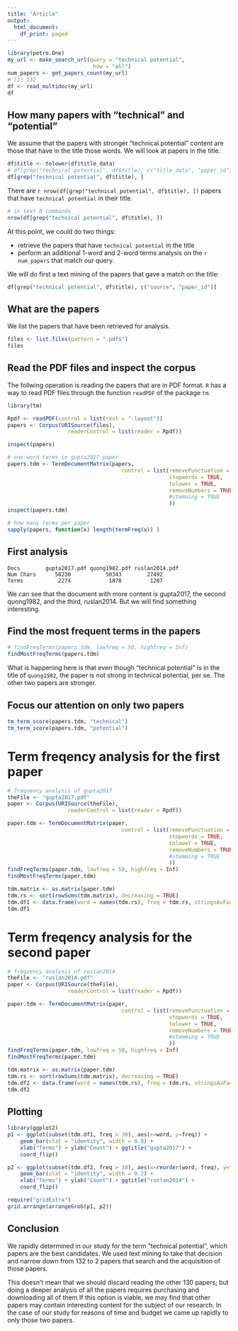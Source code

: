 ```yaml
---
title: "Article"
output:
  html_document:
    df_print: paged
---
```



```r
library(petro.One)
my_url <- make_search_url(query = "technical potential", 
                           how = "all")
num_papers <- get_papers_count(my_url)
# [1] 132
df <- read_multidoc(my_url)
df
```

## How many papers with "technical" and "potential"
We assume that the papers with stronger "technical potential" content are those that have in the title those words. We will look at papers in the title.

```r
df$title <- tolower(df$title_data)
# df[grep("technical potential", df$title), c("title_data", "paper_id")]
df[grep("technical potential", df$title), ]
```

There are `r nrow(df[grep("technical potential", df$title), ])` papers that have `technical potential` in their title.

```r
# in text R commands
nrow(df[grep("technical potential", df$title), ])
```

At this point, we could do two things:

* retrieve the papers that have `technical potential` in the title
* perform an additional 1-word and 2-word terms analysis on the `r num_papers` that match our query.

We will do first a text mining of the papers that gave a match on the title:

```r
df[grep("technical potential", df$title), c("source", "paper_id")]
```

## What are the papers
We list the papers that have been retrieved for analysis.

```r
files <- list.files(pattern = ".pdf$")
files
```

## Read the PDF files and inspect the corpus
The follwing operation is reading the papers that are in PDF format. `R` has a way to read PDF files through the function `readPDF` of the package `tm`.


```r
library(tm)

Rpdf <- readPDF(control = list(text = "-layout"))
papers <- Corpus(URISource(files), 
                   readerControl = list(reader = Rpdf))

inspect(papers)

# one-word terms in gupta2017 paper
papers.tdm <- TermDocumentMatrix(papers, 
                                    control = list(removePunctuation = TRUE, 
                                                   stopwords = TRUE,
                                                   tolower = TRUE,
                                                   removeNumbers = TRUE
                                                   #stemming = TRUE
                                                   ))
inspect(papers.tdm)
```

```r
# how many terms per paper
sapply(papers, function(x) length(termFreq(x)) )
```

## First analysis

                 
    Docs        gupta2017.pdf quong1982.pdf ruslan2014.pdf
    Num Chars      58230           50343        27492
    Terms           2274            1878         1207
    

We can see that the document with more content is gupta2017, the second quong1982, and the third, ruslan2014. But we will find something interesting.


## Find the most frequent terms in the papers

```r
# findFreqTerms(papers.tdm, lowfreq = 50, highfreq = Inf)
findMostFreqTerms(papers.tdm)
```

What is happening here is that even though "technical potential" is in the title of  `quong1982`, the paper is not strong in technical potential, per se. The other two papers are stronger.

## Focus our attention on only two papers

```r
tm_term_score(papers.tdm, "technical")
tm_term_score(papers.tdm, "potential")
```

# Term freqency analysis for the first paper

```r
# frequency analysis of gupta2017
theFile <- "gupta2017.pdf"
paper <- Corpus(URISource(theFile), 
                   readerControl = list(reader = Rpdf))

paper.tdm <- TermDocumentMatrix(paper, 
                                    control = list(removePunctuation = TRUE, 
                                                   stopwords = TRUE,
                                                   tolower = TRUE,
                                                   removeNumbers = TRUE
                                                   #stemming = TRUE
                                                   ))
findFreqTerms(paper.tdm, lowfreq = 50, highfreq = Inf)
findMostFreqTerms(paper.tdm)

tdm.matrix <- as.matrix(paper.tdm)
tdm.rs <- sort(rowSums(tdm.matrix), decreasing = TRUE)
tdm.df1 <- data.frame(word = names(tdm.rs), freq = tdm.rs, stringsAsFactors = FALSE)
tdm.df1
```

# Term freqency analysis for the second paper

```r
# frequency analysis of ruslan2014
theFile <- "ruslan2014.pdf"
paper <- Corpus(URISource(theFile), 
                   readerControl = list(reader = Rpdf))

paper.tdm <- TermDocumentMatrix(paper, 
                                    control = list(removePunctuation = TRUE, 
                                                   stopwords = TRUE,
                                                   tolower = TRUE,
                                                   removeNumbers = TRUE
                                                   #stemming = TRUE
                                                   ))
findFreqTerms(paper.tdm, lowfreq = 50, highfreq = Inf)
findMostFreqTerms(paper.tdm)

tdm.matrix <- as.matrix(paper.tdm)
tdm.rs <- sort(rowSums(tdm.matrix), decreasing = TRUE)
tdm.df2 <- data.frame(word = names(tdm.rs), freq = tdm.rs, stringsAsFactors = FALSE)
tdm.df2
```

## Plotting

```r
library(ggplot2)
p1 <- ggplot(subset(tdm.df1, freq > 30), aes(x=word, y=freq)) + 
    geom_bar(stat = "identity", width = 0.8) + 
    xlab("Terms") + ylab("Count") + ggtitle("gupta2017") +
    coord_flip()

p2 <- ggplot(subset(tdm.df2, freq > 30), aes(x=reorder(word, freq), y=freq)) + 
    geom_bar(stat = "identity", width = 0.2) + 
    xlab("Terms") + ylab("Count") + ggtitle("ruslan2014") +
    coord_flip()

require("gridExtra")
grid.arrange(arrangeGrob(p1, p2))
```

## Conclusion
We rapidly determined in our study for the term "technical potential", which papers are the best candidates. We used text mining to take that decision and narrow down from 132 to 2 papers that search and the acquisition of those papers.

This doesn't mean that we should discard reading the other 130 papers; but doing a deeper analysis of all the papers requires purchasing and downloading all of them If this option is viable, we may find that other papers may contain interesting content for the subject of our research. In the case of our study for reasons of time and budget we came up rapidly to only those two papers.

